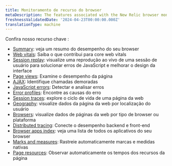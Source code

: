 ```yaml
---
title: Monitoramento de recurso do browser
metaDescription: The features associated with the New Relic browser monitoring Pro and Pro+SPA agents.
freshnessValidatedDate: '2024-04-23T00:00:00.000Z'
translationType: machine
---
```


Confira nosso recurso chave <InlinePopover type="browser" />:

* <DNT>[Summary](/docs/browser/browser-monitoring/getting-started/browser-summary-page/)</DNT>: veja um resumo do desempenho do seu browser
* <DNT>[Web vitals](/docs/journey-performance/guide-to-monitoring-core-web-vitals)</DNT>: Saiba o que contribui para core web vitals
* <DNT>[Session replay](/docs/browser/browser-monitoring/browser-pro-features/session-replay/get-started)</DNT>: visualize uma reprodução ao vivo de uma sessão de usuário para solucionar erros de JavaScript e melhorar o design da interface
* <DNT>[Page views](/docs/browser/new-relic-browser/browser-pro-features/page-views-examine-page-performance/)</DNT>: Examine o desempenho da página
* <DNT>[AJAX](/docs/browser/browser-monitoring/browser-pro-features/ajax-page-identify-time-consuming-calls/)</DNT>: Identifique chamadas demoradas
* <DNT>[JavaScript errors](/docs/browser/new-relic-browser/browser-pro-features/javascript-errors-page-detect-analyze-errors/)</DNT>: Detectar e analisar erros
* <DNT>[Error profiles](/docs/browser/new-relic-browser/browser-pro-features/browser-error-profiles-find-error-causes/)</DNT>: Encontre as causas do erro
* <DNT>[Session traces](/docs/browser/browser-monitoring/browser-pro-features/session-traces-explore-webpages-life-cycle/)</DNT>: explore o ciclo de vida de uma página da web
* <DNT>[Geography](/docs/browser/new-relic-browser/browser-pro-features/geography-webpage-metrics-location/)</DNT>: visualize dados da página da web por localização do usuário
* <DNT>[Browsers](/docs/browser/new-relic-browser/browser-pro-features/browsers-problem-patterns-type-or-platform/)</DNT>: visualize dados de páginas da web por tipo de browser ou plataforma
* <DNT>[Distributed tracing](/docs/browser/new-relic-browser/browser-pro-features/browser-data-distributed-tracing/)</DNT>: Conecte o desempenho backend e front-end
* <DNT>[Browser apps index](/docs/browser/new-relic-browser/getting-started/browser-apps-index/)</DNT>: veja uma lista de todos os aplicativos do seu browser
* <DNT>[Marks and measures](/docs/browser/new-relic-browser/browser-pro-features/marks-and-measures/)</DNT>: Rastreie automaticamente marcas e medidas nativas
* <DNT>[Page resources](/docs/browser/new-relic-browser/browser-pro-features/page-resources/)</DNT>: Observar automaticamente os tempos dos recursos da página